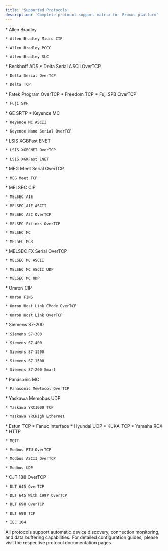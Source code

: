 ```yaml
---
title: 'Supported Protocols'
description: 'Complete protocol support matrix for Proxus platform'
---
```


<CardGroup cols={3}>
  <Card title="Allen Bradley" icon="microchip">
    * Allen Bradley

    * Allen Bradley Micro CIP

    * Allen Bradley PCCC

    * Allen Bradley SLC
  </Card>

  <Card title="Beckhoff" icon="microchip">
    * Beckhoff ADS
  </Card>

  <Card title="Delta" icon="microchip">
    * Delta Serial ASCII OverTCP

    * Delta Serial OverTCP

    * Delta TCP
  </Card>

  <Card title="Fatek" icon="microchip">
    * Fatek Program OverTCP
  </Card>

  <Card title="Freedom" icon="microchip">
    * Freedom TCP
  </Card>

  <Card title="Fuji" icon="microchip">
    * Fuji SPB OverTCP

    * Fuji SPH
  </Card>

  <Card title="GE" icon="microchip">
    * GE SRTP
  </Card>

  <Card title="Keyence" icon="microchip">
    * Keyence MC

    * Keyence MC ASCII

    * Keyence Nano Serial OverTCP
  </Card>

  <Card title="LSIS" icon="microchip">
    * LSIS XGBFast ENET

    * LSIS XGBCNET OverTCP

    * LSIS XGKFast ENET
  </Card>

  <Card title="MEG Meet" icon="microchip">
    * MEG Meet Serial OverTCP

    * MEG Meet TCP
  </Card>

  <Card title="Mitsubishi MELSEC" icon="microchip">
    * MELSEC CIP

    * MELSEC A1E

    * MELSEC A1E ASCII

    * MELSEC A3C OverTCP

    * MELSEC FxLinks OverTCP

    * MELSEC MC

    * MELSEC MCR
  </Card>

  <Card title="Mitsubishi Additional" icon="microchip">
    * MELSEC FX Serial OverTCP

    * MELSEC MC ASCII

    * MELSEC MC ASCII UDP

    * MELSEC MC UDP
  </Card>

  <Card title="Omron" icon="microchip">
    * Omron CIP

    * Omron FINS

    * Omron Host Link CMode OverTCP

    * Omron Host Link OverTCP
  </Card>

  <Card title="Siemens" icon="microchip">
    * Siemens S7-200

    * Siemens S7-300

    * Siemens S7-400

    * Siemens S7-1200

    * Siemens S7-1500

    * Siemens S7-200 Smart
  </Card>

  <Card title="Panasonic" icon="microchip">
    * Panasonic MC

    * Panasonic Mewtocol OverTCP
  </Card>

  <Card title="Yaskawa" icon="robot">
    * Yaskawa Memobus UDP

    * Yaskawa YRC1000 TCP

    * Yaskawa YRCHigh Ethernet
  </Card>

  <Card title="Estun" icon="robot">
    * Estun TCP
  </Card>

  <Card title="Fanuc" icon="robot">
    * Fanuc Interface
  </Card>

  <Card title="Hyundai" icon="robot">
    * Hyundai UDP
  </Card>

  <Card title="KUKA" icon="robot">
    * KUKA TCP
  </Card>

  <Card title="Yamaha" icon="robot">
    * Yamaha RCX
  </Card>

  <Card title="Standard Protocols" icon="network-wired">
    * HTTP

    * MQTT

    * Modbus RTU OverTCP

    * Modbus ASCII OverTCP

    * Modbus UDP
  </Card>

  <Card title="Utility Protocols" icon="bolt">
    * CJT 188 OverTCP

    * DLT 645 OverTCP

    * DLT 645 With 1997 OverTCP

    * DLT 698 OverTCP

    * DLT 698 TCP

    * IEC 104
  </Card>
</CardGroup>

<Note>
  All protocols support automatic device discovery, connection monitoring, and data buffering capabilities. For detailed configuration guides, please visit the respective protocol documentation pages.
</Note>
